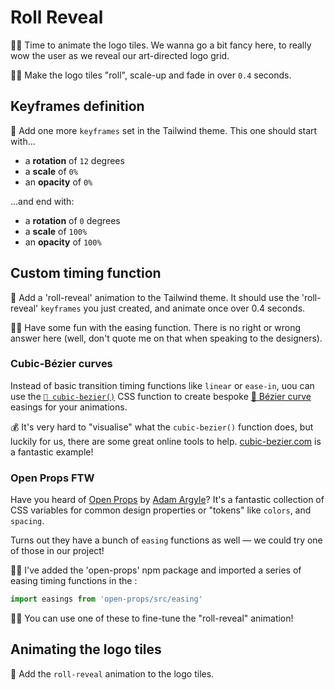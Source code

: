 # Roll Reveal

👨‍💼 Time to animate the logo tiles. We wanna go a bit fancy here, to really wow the user as we reveal our art-directed logo grid.

👨‍💼 Make the logo tiles "roll", scale-up and fade in over `0.4` seconds.

## Keyframes definition

🐨 Add one more `keyframes` set in the Tailwind theme. This one should start with...

- a **rotation** of `12` degrees
- a **scale** of `0%`
- an **opacity** of `0%`

...and end with:

- a **rotation** of `0` degrees
- a **scale** of `100%`
- an **opacity** of `100%`

## Custom timing function

🐨 Add a 'roll-reveal' animation to the Tailwind theme. It should use the 'roll-reveal' `keyframes` you just created, and animate once over 0.4 seconds.

👨‍💼 Have some fun with the easing function. There is no right or wrong answer here (well, don't quote me on that when speaking to the designers).

### Cubic-Bézier curves

Instead of basic transition timing functions like `linear` or `ease-in`, uou can use the [`📜 cubic-bezier()`](https://developer.mozilla.org/en-US/docs/Web/CSS/easing-function#using_the_cubic-bezier_function) CSS function to create bespoke [📜 Bézier curve](https://developer.mozilla.org/en-US/docs/Glossary/Bezier_curve) easings for your animations.

💰 It's very hard to "visualise" what the `cubic-bezier()` function does, but luckily for us, there are some great online tools to help. [cubic-bezier.com](https://cubic-bezier.com) is a fantastic example!

### Open Props FTW

Have you heard of [Open Props](https://open-props.style/) by [Adam Argyle](https://twitter.com/argyleink)? It's a fantastic collection of CSS variables for common design properties or "tokens" like `colors`, and `spacing`.

Turns out they have a bunch of `easing` functions as well — we could try one of those in our project!

🧝‍♀️ I've added the 'open-props' npm package and imported a series of easing timing functions in the <InlineFile file="tailwind.config.ts" />:

```ts filename=tailwind.config.ts
import easings from 'open-props/src/easing'
```

🧝‍♀️ You can use one of these to fine-tune the "roll-reveal" animation!

## Animating the logo tiles

🐨 Add the `roll-reveal` animation to the logo tiles.
